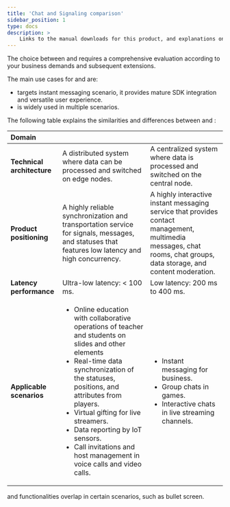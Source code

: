 ```yaml
---
title: 'Chat and Signaling comparison'
sidebar_position: 1
type: docs
description: >
    Links to the manual downloads for this product, and explanations on how to install them.
---
```



The choice between <Vg k="CHAT" /> and <Vg k="SIG" /> requires a comprehensive evaluation according to your business demands and subsequent extensions.

The main use cases for <Vg k="SIG" /> and <Vg k="CHAT" /> are:

- <Vg k="CHAT" /> targets instant messaging scenario, it provides mature SDK integration and versatile user experience.
- <Vg k="SIG" /> is widely used in multiple scenarios.

The following table explains the similarities and differences between <Vg k="SIG" /> and <Vg k="CHAT" />:

|   Domain       | <Vg k="SIG" />   | <Vg k="CHAT" />   |
| :------- | :---------------- | :----------------- |
| **Technical architecture** | A distributed system where data can be processed and switched on edge nodes.   | A centralized system where data is processed and switched on the central node.  |
| **Product positioning** | A highly reliable synchronization and transportation service for signals, messages, and statuses that features low latency and high concurrency. | A highly interactive instant messaging service that provides contact management, multimedia messages, chat rooms, chat groups, data storage, and content moderation.  |
| **Latency performance** | Ultra-low latency: < 100 ms. | Low latency: 200 ms to 400 ms. |
| **Applicable scenarios** |<ul><li>Online education with collaborative operations of teacher and students on slides and other elements</li><li>Real-time data synchronization of the statuses, positions, and attributes from players.</li><li>Virtual gifting for live streamers.</li><li>Data reporting by IoT sensors.</li><li>Call invitations and host management in voice calls and video calls.</li></ul> | <ul><li>Instant messaging for business.</li><li>Group chats in games.</li><li>Interactive chats in live streaming channels.</li></ul> |

<Vg k="CHAT" /> and <Vg k="SIG" /> functionalities overlap in certain scenarios, such as bullet screen.